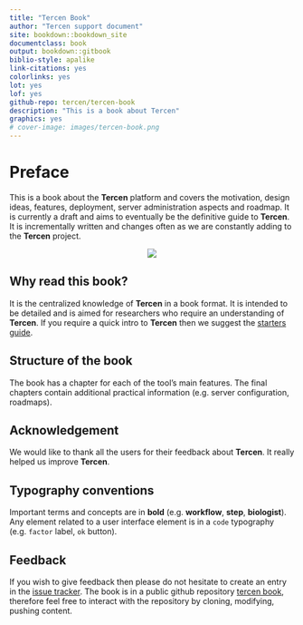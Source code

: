 ```yaml
---
title: "Tercen Book"
author: "Tercen support document"
site: bookdown::bookdown_site
documentclass: book
output: bookdown::gitbook
biblio-style: apalike
link-citations: yes
colorlinks: yes
lot: yes
lof: yes
github-repo: tercen/tercen-book
description: "This is a book about Tercen"
graphics: yes
# cover-image: images/tercen-book.png
---
```


# Preface {-}

This is a book about the __Tercen__ platform and covers the motivation, design ideas, features, deployment, server administration aspects and roadmap. It is currently a draft and aims to eventually be the definitive guide to __Tercen__. It is incrementally written and changes often as we are constantly adding to the __Tercen__ project.

<center>![](images/tercen-book.png)</center>


## Why read this book? {-}

It is the centralized knowledge of __Tercen__ in a book format. It is intended to be detailed and is aimed for researchers who require an understanding of __Tercen__. If you require a quick intro to __Tercen__ then we suggest the [starters guide](https://tercen.github.io/starters-guide2/). 

## Structure of the book {-}

The book has a chapter for each of the tool's main features. The final chapters contain additional practical information (e.g. server configuration, roadmaps).

## Acknowledgement {-}

We would like to thank all the users for their feedback about __Tercen__. It really helped us improve __Tercen__.

## Typography conventions {-}

Important terms and concepts are in __bold__ (e.g. __workflow__, __step__, __biologist__). Any element related to a user interface element is in a `code` typography (e.g. `factor` label, `ok` button).

## Feedback {-}

If you wish to give feedback then please do not hesitate to create an entry in the [issue tracker](https://github.com/tercen/tercen-book/issues).
The book is in a public github repository [tercen book](https://github.com/tercen/tercen-book), therefore feel free to interact with the repository by cloning, modifying, pushing content. 







